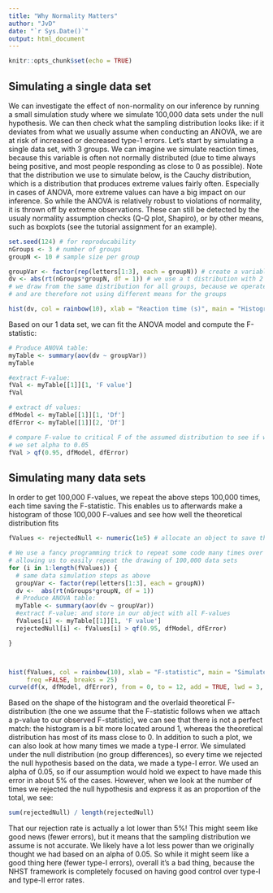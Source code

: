```yaml
---
title: "Why Normality Matters"
author: "JvD"
date: "`r Sys.Date()`"
output: html_document
---
```


```r
knitr::opts_chunk$set(echo = TRUE)
```

## Simulating a single data set

We can investigate the effect of non-normality on our inference by running a small simulation study where we simulate 100,000 data sets under the null hypothesis. We can then check what the sampling distribution looks like: if it deviates from what we usually assume when conducting an ANOVA, we are at risk of increased or decreased type-1 errors. Let's start by simulating a single data set, with 3 groups. We can imagine we simulate reaction times, because this variable is often not normally distributed (due to time always being positive, and most people responding as close to 0 as possible). Note that the distribution we use to simulate below, is the Cauchy distribution, which is a distribution that produces extreme values fairly often. Especially in cases of ANOVA, more extreme values can have a big impact on our inference. So while the ANOVA is relatively robust to violations of normality, it is thrown off by extreme observations. These can still be detected by the usualy normality assumption checks (Q-Q plot, Shapiro), or by other means, such as boxplots (see the tutorial assignment for an example). 

```r
set.seed(124) # for reproducability
nGroups <- 3 # number of groups
groupN <- 10 # sample size per group

groupVar <- factor(rep(letters[1:3], each = groupN)) # create a variable with a,b,c to indicate group membership
dv <- abs(rt(nGroups*groupN, df = 1)) # we use a t distribution with 2 df
# we draw from the same distribution for all groups, because we operate under H0
# and are therefore not using different means for the groups

hist(dv, col = rainbow(10), xlab = "Reaction time (s)", main = "Histogram for 1 data set")
```

Based on our 1 data set, we can fit the ANOVA model and compute the F-statistic:

```r
# Produce ANOVA table:
myTable <- summary(aov(dv ~ groupVar)) 
myTable

#extract F-value:
fVal <- myTable[[1]][1, 'F value']
fVal

# extract df values:
dfModel <- myTable[[1]][1, 'Df']
dfError <- myTable[[1]][2, 'Df']

# compare F-value to critical F of the assumed distribution to see if we reject
# we set alpha to 0.05
fVal > qf(0.95, dfModel, dfError)
```


## Simulating many data sets

In order to get 100,000 F-values, we repeat the above steps 100,000 times, each time saving the F-statistic. This enables us to afterwards make a histogram of those 100,000 F-values and see how well the theoretical distribution fits
```r
fValues <- rejectedNull <- numeric(1e5) # allocate an object to save the F values to, and our decisions

# We use a fancy programming trick to repeat some code many times over
# allowing us to easily repeat the drawing of 100,000 data sets
for (i in 1:length(fValues)) {
  # same data simulation steps as above
  groupVar <- factor(rep(letters[1:3], each = groupN)) 
  dv <-  abs(rt(nGroups*groupN, df = 1))
  # Produce ANOVA table:
  myTable <- summary(aov(dv ~ groupVar)) 
  #extract F-value: and store in our object with all F-values
  fValues[i] <- myTable[[1]][1, 'F value']
  rejectedNull[i] <- fValues[i] > qf(0.95, dfModel, dfError)

}



hist(fValues, col = rainbow(10), xlab = "F-statistic", main = "Simulated Sampling Distribution for F", 
     freq =FALSE, breaks = 25)
curve(df(x, dfModel, dfError), from = 0, to = 12, add = TRUE, lwd = 3, col = "black")
```

Based on the shape of the histogram and the overlaid theoretical F-distribution (the one we assume that the F-statistic follows when we attach a p-value to our observed F-statistic), we can see that there is not a perfect match: the histogram is a bit more located around 1, whereas the theoretical distribution has most of its mass close to 0. In addition to such a plot, we can also look at how many times we made a type-I error. We simulated under the null distribution (no group differences), so every time we rejected the null hypothesis based on the data, we made a type-I error. We used an alpha of 0.05, so if our assumption would hold we expect to have made this error in about 5% of the cases. However, when we look at the number of times we rejected the null hypothesis and express it as an proportion of the total, we see:
```r
sum(rejectedNull) / length(rejectedNull)
```
That our rejection rate is actually a lot lower than 5%! This might seem like good news (fewer errors), but it means that the sampling distribution we assume is not accurate. We likely have a lot less power than we originally thought we had based on an alpha of 0.05. So while it might seem like a good thing here (fewer type-I errors), overall it's a bad thing, because the NHST framework is completely focused on having good control over type-I and type-II error rates. 